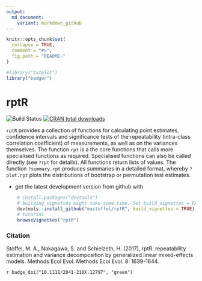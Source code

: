```yaml
---
output:
  md_document:
    variant: markdown_github
---
```


<!-- README.md is generated from README.Rmd. Please edit that file -->

```r
knitr::opts_chunk$set(
  collapse = TRUE,
  comment = "#>",
  fig.path = "README-"
)
```

```r
#library("txtplot")
library("badger")
```

# rptR

![Build Status](https://travis-ci.org/mastoffel/rptR.svg?branch=master)
[![CRAN total downloads](http://cranlogs.r-pkg.org/badges/grand-total/rptR?color=blue)](https://cran.r-project.org/package=rptR) 

`rptR` provides a collection of functions for calculating point estimates, confidence intervals and significance tests of the repeatability (intra-class correlation coefficient) of measurements, as well as on the variances themselves. The function `rpt` is a the core functions that calls more specialised functions as required. Specialised functions can also be called directly (see `?rpt` for details). All functions return lists of values. The function `?summary.rpt` produces summaries in a detailed format, whereby `?plot.rpt` plots the distributions of bootstrap or permutation test estimates.


* get the latest development version from github with

```R
    # install.packages("devtools")
    # building vignettes might take some time. Set build_vignettes = FALSE for a quick download.
    devtools::install_github("mastoffel/rptR", build_vignettes = TRUE)
    # tutorial
    browseVignettes("rptR")
```

### Citation
Stoffel, M. A., Nakagawa, S. and Schielzeth, H. (2017), rptR: repeatability estimation and variance decomposition by generalized linear mixed-effects models. Methods Ecol Evol. Methods Ecol Evol. 8: 1639-1644. 

`r badge_doi("10.1111/2041-210X.12797", "green")`
    


